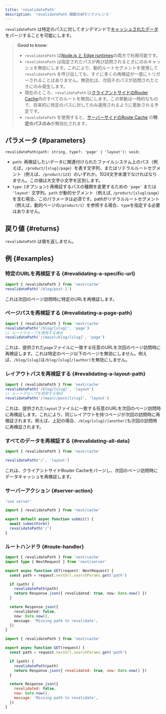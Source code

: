 ```yaml
---
title: 'revalidatePath'
description: 'revalidatePath 関数のAPIリファレンス'
---
```


`revalidatePath` は特定のパスに対してオンデマンドで[キャッシュされたデータ](/docs/app/building-your-application/caching)をパージすることを可能にします。

> **Good to know**:
>
> - `revalidatePath` は[Node.js と Edge runtimes](/docs/app/building-your-application/rendering/edge-and-nodejs-runtimes)の両方で利用可能です。
> - `revalidatePath` は指定されたパスが再び訪問されるときにのみキャッシュを無効にします。これにより、動的ルートセグメントを使用して `revalidatePath` を呼び出しても、すぐに多くの再検証が一度にトリガーされることはありません。無効化は、次回そのパスが訪問されたときにのみ発生します。
> - 現在のところ、`revalidatePath` は[クライアントサイドのRouter Cache](/docs/app/building-your-application/caching#client-side-router-cache)内のすべてのルートを無効にします。この挙動は一時的なもので、将来的に特定のパスに対してのみ適用されるように更新される予定です。
> - `revalidatePath` を使用すると、[サーバーサイドのRoute Cache](/docs/app/building-your-application/caching#full-route-cache) の**特定のパスのみ**が無効化されます。

## パラメータ {#parameters}

```tsx
revalidatePath(path: string, type?: 'page' | 'layout'): void;
```

- `path`: 再検証したいデータに関連付けられたファイルシステム上のパス（例えば，`/product/[slug]/page`）を表す文字列、またはリテラルルートセグメント（例えば、`/product/123`）のいずれか。1024文字未満でなければなりません。この値は大文字小文字を区別します。
- `type`: (オプション) 再検証するパスの種類を変更するための `'page'` または `'layout'` 文字列。`path` が動的セグメント（例えば, `/product/[slug]/page`）を含む場合、このパラメータは必須です。pathがリテラルルートセグメント（例えば，動的ページの`/product/1`）を参照する場合、`type`を指定する必要はありません。

## 戻り値 {#returns}

`revalidatePath` は値を返しません。

## 例 {#examples}

### 特定のURLを再検証する {#revalidating-a-specific-url}

```ts
import { revalidatePath } from 'next/cache'
revalidatePath('/blog/post-1')
```

これは次回のページ訪問時に特定のURLを再検証します。

### ページパスを再検証する {#revalidating-a-page-path}

```ts
import { revalidatePath } from 'next/cache'
revalidatePath('/blog/[slug]', 'page')
// ルートグループを使用する場合
revalidatePath('/(main)/blog/[slug]', 'page')
```

これは、提供された`page`ファイルに一致する任意のURLを次回のページ訪問時に再検証します。これは特定のページ以下のページを無効にしません。例えば、`/blog/[slug]`は`/blog/[slug]/[author]`を無効にしません。

### レイアウトパスを再検証する {#revalidating-a-layout-path}

```ts
import { revalidatePath } from 'next/cache'
revalidatePath('/blog/[slug]', 'layout')
// ルートグループを使用する場合
revalidatePath('/(main)/post/[slug]', 'layout')
```

これは、提供された`layout`ファイルに一致する任意のURLを次回のページ訪問時に再検証します。これにより、同じレイアウトを持つページが次回の訪問時に再検証されます。例えば、上記の場合、`/blog/[slug]/[another]`も次回の訪問時に再検証されます。

### すべてのデータを再検証する {#revalidating-all-data}

```ts
import { revalidatePath } from 'next/cache'

revalidatePath('/', 'layout')
```

これは、クライアントサイドRouter Cacheをパージし、次回のページ訪問時にデータキャッシュを再検証します。

### サーバーアクション {#server-action}
<Tabs>
<TabItem value="ts" label="TypeScript">

```ts title="app/actions.ts" switcher
'use server'

import { revalidatePath } from 'next/cache'

export default async function submit() {
  await submitForm()
  revalidatePath('/')
}
```
</TabItem>
</Tabs>


### ルートハンドラ {#route-handler}

<Tabs>
<TabItem value="ts" label="TypeScript">

```ts title="app/api/revalidate/route.ts" switcher
import { revalidatePath } from 'next/cache'
import type { NextRequest } from 'next/server'

export async function GET(request: NextRequest) {
  const path = request.nextUrl.searchParams.get('path')

  if (path) {
    revalidatePath(path)
    return Response.json({ revalidated: true, now: Date.now() })
  }

  return Response.json({
    revalidated: false,
    now: Date.now(),
    message: 'Missing path to revalidate',
  })
}
```
</TabItem>
<TabItem value="js" label="JavaScript">

```js title="app/api/revalidate/route.js" switcher
import { revalidatePath } from 'next/cache'

export async function GET(request) {
  const path = request.nextUrl.searchParams.get('path')

  if (path) {
    revalidatePath(path)
    return Response.json({ revalidated: true, now: Date.now() })
  }

  return Response.json({
    revalidated: false,
    now: Date.now(),
    message: 'Missing path to revalidate',
  })
}
```
</TabItem>
</Tabs>